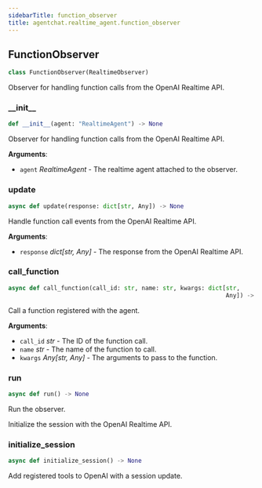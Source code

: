 ```yaml
---
sidebarTitle: function_observer
title: agentchat.realtime_agent.function_observer
---
```


## FunctionObserver

```python
class FunctionObserver(RealtimeObserver)
```

Observer for handling function calls from the OpenAI Realtime API.

### \_\_init\_\_

```python
def __init__(agent: "RealtimeAgent") -> None
```

Observer for handling function calls from the OpenAI Realtime API.

**Arguments**:

- `agent` _RealtimeAgent_ - The realtime agent attached to the observer.

### update

```python
async def update(response: dict[str, Any]) -> None
```

Handle function call events from the OpenAI Realtime API.

**Arguments**:

- `response` _dict[str, Any]_ - The response from the OpenAI Realtime API.

### call\_function

```python
async def call_function(call_id: str, name: str, kwargs: dict[str,
                                                              Any]) -> None
```

Call a function registered with the agent.

**Arguments**:

- `call_id` _str_ - The ID of the function call.
- `name` _str_ - The name of the function to call.
- `kwargs` _Any[str, Any]_ - The arguments to pass to the function.

### run

```python
async def run() -> None
```

Run the observer.

Initialize the session with the OpenAI Realtime API.

### initialize\_session

```python
async def initialize_session() -> None
```

Add registered tools to OpenAI with a session update.

